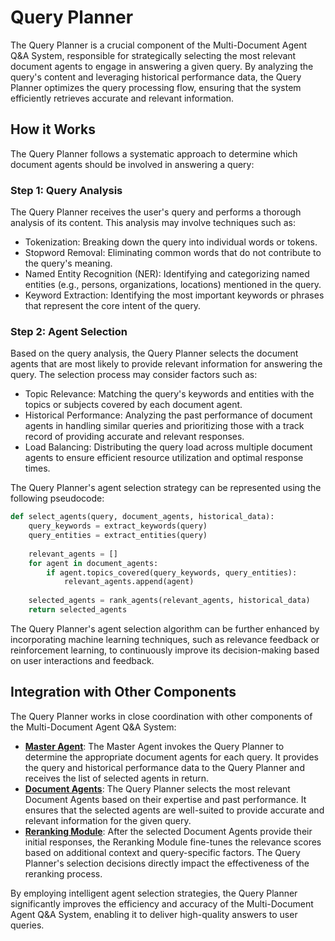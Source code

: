 
# Query Planner

The Query Planner is a crucial component of the Multi-Document Agent Q&A System, responsible for strategically selecting the most relevant document agents to engage in answering a given query. By analyzing the query's content and leveraging historical performance data, the Query Planner optimizes the query processing flow, ensuring that the system efficiently retrieves accurate and relevant information.

## How it Works

The Query Planner follows a systematic approach to determine which document agents should be involved in answering a query:

<Steps>

### Step 1: Query Analysis

The Query Planner receives the user's query and performs a thorough analysis of its content. This analysis may involve techniques such as:

- Tokenization: Breaking down the query into individual words or tokens.
- Stopword Removal: Eliminating common words that do not contribute to the query's meaning.
- Named Entity Recognition (NER): Identifying and categorizing named entities (e.g., persons, organizations, locations) mentioned in the query.
- Keyword Extraction: Identifying the most important keywords or phrases that represent the core intent of the query.

### Step 2: Agent Selection

Based on the query analysis, the Query Planner selects the document agents that are most likely to provide relevant information for answering the query. The selection process may consider factors such as:

- Topic Relevance: Matching the query's keywords and entities with the topics or subjects covered by each document agent.
- Historical Performance: Analyzing the past performance of document agents in handling similar queries and prioritizing those with a track record of providing accurate and relevant responses.
- Load Balancing: Distributing the query load across multiple document agents to ensure efficient resource utilization and optimal response times.

</Steps>

The Query Planner's agent selection strategy can be represented using the following pseudocode:

```python
def select_agents(query, document_agents, historical_data):
    query_keywords = extract_keywords(query)
    query_entities = extract_entities(query)
    
    relevant_agents = []
    for agent in document_agents:
        if agent.topics_covered(query_keywords, query_entities):
            relevant_agents.append(agent)
    
    selected_agents = rank_agents(relevant_agents, historical_data)
    return selected_agents
```

<Callout type="info">
The Query Planner's agent selection algorithm can be further enhanced by incorporating machine learning techniques, such as relevance feedback or reinforcement learning, to continuously improve its decision-making based on user interactions and feedback.
</Callout>

## Integration with Other Components

The Query Planner works in close coordination with other components of the Multi-Document Agent Q&A System:

- **[Master Agent](/query-processing/master-agent)**: The Master Agent invokes the Query Planner to determine the appropriate document agents for each query. It provides the query and historical performance data to the Query Planner and receives the list of selected agents in return.
- **[Document Agents](/system-architecture/document-agents)**: The Query Planner selects the most relevant Document Agents based on their expertise and past performance. It ensures that the selected agents are well-suited to provide accurate and relevant information for the given query.
- **[Reranking Module](/query-processing/reranking-module)**: After the selected Document Agents provide their initial responses, the Reranking Module fine-tunes the relevance scores based on additional context and query-specific factors. The Query Planner's selection decisions directly impact the effectiveness of the reranking process.

By employing intelligent agent selection strategies, the Query Planner significantly improves the efficiency and accuracy of the Multi-Document Agent Q&A System, enabling it to deliver high-quality answers to user queries.